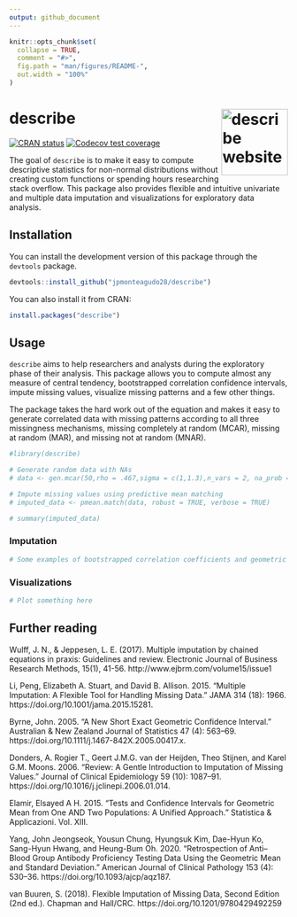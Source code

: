 ```yaml
---
output: github_document
---
```


<!-- README.md is generated from README.Rmd. Please edit that file -->

```r
knitr::opts_chunk$set(
  collapse = TRUE,
  comment = "#>",
  fig.path = "man/figures/README-",
  out.width = "100%"
)
```

# describe <a href="https://describe.jpmonteagudo.com"><img src="man/figures/logo.png" align="right" height="120" alt="describe website" /></a>

<!-- badges: start -->
[![CRAN status](https://www.r-pkg.org/badges/version/describe)](https://CRAN.R-project.org/package=describe)
[![Codecov test coverage](https://codecov.io/gh/jpmonteagudo28/describe/branch/master/graph/badge.svg)](https://app.codecov.io/gh/jpmonteagudo28/describe?branch=master)
<!-- badges: end -->

The goal of `describe` is to make it easy to compute descriptive statistics for non-normal distributions without creating custom functions or spending hours researching stack overflow. This package also provides flexible and intuitive univariate and multiple data imputation and visualizations for exploratory data analysis. 

## Installation

You can install the development version of this package through the `devtools` package.

``` r
devtools::install_github("jpmonteagudo28/describe")
```
You can also install it from CRAN:

```r
install.packages("describe")
```

## Usage

`describe` aims to help researchers and analysts during the exploratory phase of their analysis. This package allows you to compute almost any measure of central tendency, bootstrapped correlation confidence intervals, impute missing values, visualize missing patterns and a few other things.  

The package takes the hard work out of the equation and makes it easy to generate correlated data with missing patterns according to all three missingness mechanisms, missing completely at random (MCAR), missing at random (MAR), and missing not at random (MNAR). 

```r
#library(describe)

# Generate random data with NAs
# data <- gen.mcar(50,rho = .467,sigma = c(1,1.3),n_vars = 2, na_prob = .10)

# Impute missing values using predictive mean matching
# imputed_data <- pmean.match(data, robust = TRUE, verbose = TRUE)

# summary(imputed_data)

```

### Imputation 

```r
# Some examples of bootstrapped correlation coefficients and geometric median
```

### Visualizations

```r
# Plot something here
```

## Further reading

Wulff, J. N., & Jeppesen, L. E. (2017). Multiple imputation by chained equations in praxis: Guidelines and review. Electronic Journal of Business Research Methods, 15(1), 41-56. http://www.ejbrm.com/volume15/issue1

Li, Peng, Elizabeth A. Stuart, and David B. Allison. 2015. “Multiple Imputation: A Flexible Tool for Handling Missing Data.” JAMA 314 (18): 1966. https://doi.org/10.1001/jama.2015.15281.

Byrne, John. 2005. “A New Short Exact Geometric Confidence Interval.” Australian & New Zealand Journal of Statistics 47 (4): 563–69. https://doi.org/10.1111/j.1467-842X.2005.00417.x.

  Donders, A. Rogier T., Geert J.M.G. van der Heijden, Theo Stijnen, and Karel G.M. Moons. 2006. “Review: A Gentle Introduction to Imputation of Missing Values.” Journal of Clinical Epidemiology 59 (10): 1087–91. https://doi.org/10.1016/j.jclinepi.2006.01.014.

  Elamir, Elsayed A H. 2015. “Tests and Confidence Intervals for Geometric Mean from One AND Two Populations: A Unified Approach.” Statistica & Applicazioni. Vol. XIII.

  Yang, John Jeongseok, Yousun Chung, Hyungsuk Kim, Dae-Hyun Ko, Sang-Hyun Hwang, and Heung-Bum Oh. 2020. “Retrospection of Anti–Blood Group Antibody Proficiency Testing Data Using the Geometric Mean and Standard Deviation.” American Journal of Clinical Pathology 153 (4): 530–36. https://doi.org/10.1093/ajcp/aqz187.
  
 van Buuren, S. (2018). Flexible Imputation of Missing Data, Second Edition (2nd ed.). Chapman and Hall/CRC. https://doi.org/10.1201/9780429492259 

